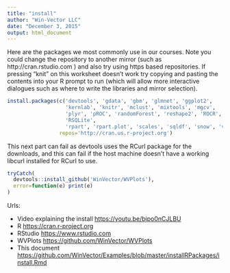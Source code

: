 ```yaml
---
title: "install"
author: "Win-Vector LLC"
date: "December 3, 2015"
output: html_document
---
```


Here are the packages we most commonly use in our courses.
Note you could change the repository to another mirror 
(such as  http://cran.rstudio.com ) and also try using https based
repositories.  If pressing "knit" on this worksheet doesn't work
try copying and pasting the contents into your R prompt 
to run (which will allow more interactive dialogues such
as where to write the libraries and mirror selection).

```r
install.packages(c('devtools', 'gdata', 'gbm', 'glmnet', 'ggplot2',
                   'kernlab', 'knitr', 'mclust', 'mixtools', 'mgcv',
                   'plyr', 'pROC', 'randomForest', 'reshape2', 'ROCR',
                   'RSQLite',
                   'rpart', 'rpart.plot', 'scales', 'sqldf', 'snow', 'vtreat'),
                 repos='http://cran.us.r-project.org')
```

This next part can fail as devtools uses the RCurl package
for the downloads, and this can fail if the host machine doesn't
have a working libcurl installed for RCurl to use.

```r
tryCatch(
  devtools::install_github('WinVector/WVPlots'),
  error=function(e) print(e)
)
```

Urls:

 * Video explaining the install [https://youtu.be/bjpo0nCJLBU](https://youtu.be/bjpo0nCJLBU)
 * R [https://cran.r-project.org](https://cran.r-project.org)
 * RStudio [https://www.rstudio.com](https://www.rstudio.com)
 * WVPlots [https://github.com/WinVector/WVPlots](https://github.com/WinVector/WVPlots)
 * This document [https://github.com/WinVector/Examples/blob/master/installRPackages/install.Rmd](https://github.com/WinVector/Examples/blob/master/installRPackages/install.Rmd)
 

